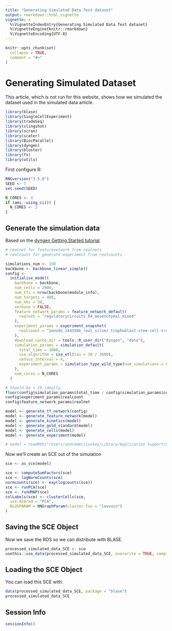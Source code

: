 ```yaml
---
title: "Generating Simulated Data Test dataset"
output: rmarkdown::html_vignette
vignette: >
  %\VignetteIndexEntry{Generating Simulated Data Test dataset}
  %\VignetteEngine{knitr::rmarkdown}
  %\VignetteEncoding{UTF-8}
---
```


```r
knitr::opts_chunk$set(
  collapse = TRUE,
  comment = "#>"
)
```

# Generating Simulated Dataset

This article, which is not run for this website, shows how we simulated the dataset used in the simulated data article.

```r
library(blase)
library(SingleCellExperiment)
library(tradeSeq)
library(slingshot)
library(scran)
library(scater)
library(BiocParallel)
library(dyngen)
library(bluster)
library(fs)
library(utils)
```

First configure R:
```r
RNGversion("3.5.0")
SEED <- 7
set.seed(SEED)
```

```r
N_CORES <- 4
if (ami::using_ci()) {
  N_CORES <- 2
}
```

## Generate the simulation data
Based on the [dyngen Getting Started tutorial](https://dyngen.dynverse.org/articles/getting_started.html#step-1-define-backbone-and-other-parameters). 
```r
# realnet for featurenetwork from realnets
# realcount for generate experiment from realcounts

simulations_num <- 150
backbone <- backbone_linear_simple()
config <-
  initialise_model(
    backbone = backbone,
    num_cells = 2000,
    num_tfs = nrow(backbone$module_info),
    num_targets = 400,
    num_hks = 50,
    verbose = FALSE,
    feature_network_params = feature_network_default(
      realnet = "regulatorycircuits_04_mesenchymal_mixed"
    ),
    experiment_params = experiment_snapshot(
      realcount = "zenodo_1443566_real_silver_trophoblast-stem-cell-trophoblast-differentiation_mca"
    ),
    download_cache_dir = tools::R_user_dir("dyngen", "data"),
    simulation_params = simulation_default(
      total_time = 1000,
      ssa_algorithm = ssa_etl(tau = 30 / 3600),
      census_interval = 4,
      experiment_params = simulation_type_wild_type(num_simulations = simulations_num, seed = seq_len(simulations_num))
    ),
    num_cores = N_CORES
  )

# Should be > 10 ideally
floor(config$simulation_params$total_time / config$simulation_params$census_interval) * simulations_num / config$numbers$num_cells
config$experiment_params$realcount
config$feature_network_params$realnet

model <- generate_tf_network(config)
model <- generate_feature_network(model)
model <- generate_kinetics(model)
model <- generate_gold_standard(model)
model <- generate_cells(model)
model <- generate_experiment(model)
```


```r
# model = readRDS("/Users/andrewmccluskey/Library/Application Support/org.R-project.R/R/BLASE/compare_simulated_data/simulation.rds")
```

Now we'll create an SCE out of the simulation
```r
sce <- as_sce(model)

sce <- computeSumFactors(sce)
sce <- logNormCounts(sce)
normcounts(sce) <- exp(logcounts(sce))
sce <- runPCA(sce)
sce <- runUMAP(sce)
colLabels(sce) <- clusterCells(sce,
  use.dimred = "PCA",
  BLUSPARAM = NNGraphParam(cluster.fun = "louvain")
)
```

## Saving the SCE Object
Now we save the RDS so we can distribute with BLASE.
```r
processed_simulated_data_SCE <- sce
usethis::use_data(processed_simulated_data_SCE, overwrite = TRUE, compress = "bzip2")
```

## Loading the SCE Object
You can load this SCE with:
```r
data(processed_simulated_data_SCE, package = "blase")
processed_simulated_data_SCE
```

## Session Info
``` r
sessionInfo()
```
